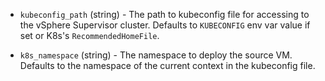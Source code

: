 <!-- Code generated from the comments of the ConnectK8sConfig struct in builder/vsphere/supervisor/step_connect_k8s.go; DO NOT EDIT MANUALLY -->

- `kubeconfig_path` (string) - The path to kubeconfig file for accessing to the vSphere Supervisor cluster. Defaults to `KUBECONFIG` env var value if set or K8s's `RecommendedHomeFile`.

- `k8s_namespace` (string) - The namespace to deploy the source VM. Defaults to the namespace of the current context in the kubeconfig file.

<!-- End of code generated from the comments of the ConnectK8sConfig struct in builder/vsphere/supervisor/step_connect_k8s.go; -->
